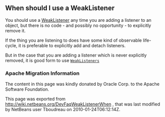 <!--

    Licensed to the Apache Software Foundation (ASF) under one
    or more contributor license agreements.  See the NOTICE file
    distributed with this work for additional information
    regarding copyright ownership.  The ASF licenses this file
    to you under the Apache License, Version 2.0 (the
    "License"); you may not use this file except in compliance
    with the License.  You may obtain a copy of the License at

      http://www.apache.org/licenses/LICENSE-2.0

    Unless required by applicable law or agreed to in writing,
    software distributed under the License is distributed on an
    "AS IS" BASIS, WITHOUT WARRANTIES OR CONDITIONS OF ANY
    KIND, either express or implied.  See the License for the
    specific language governing permissions and limitations
    under the License.

-->

==When should I use a WeakListener==

You should use a [[DevFaqWeakListener| WeakListener]] any time you are adding a listener to an object, but there is no code - and possibly no opportunity - to explicitly remove it.

If the thing you are listening to does have some kind of observable life-cycle, it is preferable to explicitly add and detach listeners.

But in the case that you are adding a listener which is never explicitly removed, it is good form to use <code>[http://bits.netbeans.org/dev/javadoc/org-openide-util/org/openide/util/WeakListeners.html WeakListeners]</code>

===Apache Migration Information===

The content in this page was kindly donated by Oracle Corp. to the
Apache Software Foundation.

This page was exported from http://wiki.netbeans.org/DevFaqWeakListenerWhen , 
that was last modified by NetBeans user Tboudreau 
on 2010-01-24T06:12:14Z.

